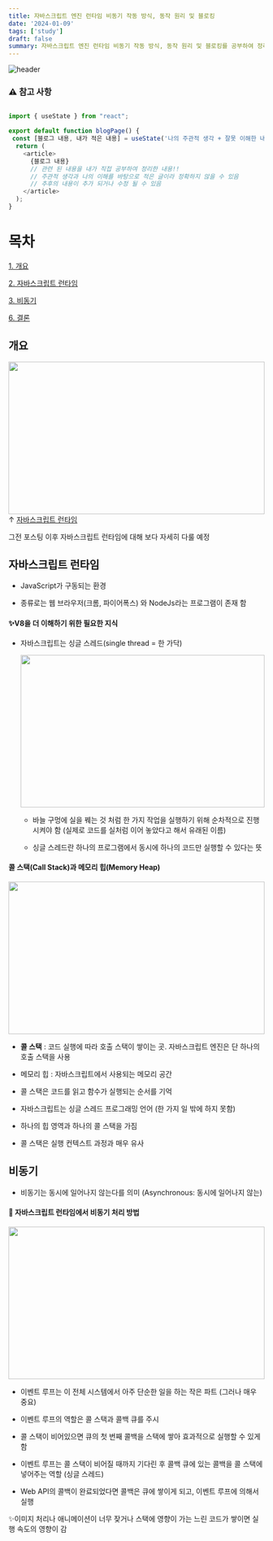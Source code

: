```yaml
---
title: 자바스크립트 엔진 런타임 비동기 작동 방식, 동작 원리 및 블로킹
date: '2024-01-09'
tags: ['study']
draft: false
summary: 자바스크립트 엔진 런타임 비동기 작동 방식, 동작 원리 및 블로킹를 공부하여 정리한 글 입니다.
---
```


![header](https://capsule-render.vercel.app/api?type=rect&color=auto&text=%20%20STUDY%20%20&fontAlign=30&fontSize=15&textBg=true&desc=강의%20내용을%20바탕으로%20나의%20경험,생각을%20작성&descAlign=60&descAlignY=50&animation=twinkling)

### ⚠ 참고 사항

```javascript

import { useState } from "react";

export default function blogPage() {
 const [블로그 내용, 내가 적은 내용] = useState('나의 주관적 생각 + 잘못 이해한 내용')
  return (
    <article>
      {블로그 내용}
      // 관련 된 내용을 내가 직접 공부하여 정리한 내용!!
      // 주관적 생각과 나의 이해를 바탕으로 적은 글이라 정확하지 않을 수 있음
      // 추후의 내용이 추가 되거나 수정 될 수 있음
    </article>
  );
}

```

# 목차

[1. 개요](#개요)

[2. 자바스크립트 런타임](#자바스크립트-런타임)

[3. 비동기](#비동기)

[6. 결론](#결론)

## 개요

<img
  src="https://velog.velcdn.com/images%2Fchoijw1116%2Fpost%2Fcec958c0-57ba-48f4-bcc7-a12f9efa1e08%2Fjavascript_runtime.png"
  width="100%"
  height="300"
/>
&uarr; [자바스크립트 런타임](https://development-mark.vercel.app/blog/%EC%9E%90%EB%B0%94%EC%8A%A4%ED%81%AC%EB%A6%BD%ED%8A%B8%20%EC%97%94%EC%A7%84)

그전 포스팅 이후 자바스크립트 런타임에 대해 보다 자세히 다룰 예정

## 자바스크립트 런타임

- JavaScript가 구동되는 환경

- 종류로는 웹 브라우저(크롬, 파이어폭스) 와 NodeJs라는 프로그램이 존재 함

#### ✨V8을 더 이해하기 위한 필요한 지식

- 자바스크립트는 싱글 스레드(single thread = 한 가닥)

  <img
    src="https://d2.naver.com/content/images/2015/06/helloworld-59361-1.png"
    width="100%"
    height="300"
  />

  - 바늘 구멍에 실을 꿰는 것 처럼 한 가지 작업을 실행하기 위해 순차적으로 진행 시켜야 함 (실제로 코드를 실처럼 이어 놓았다고 해서 유래된 이름)

  - 싱글 스레드란 하나의 프로그램에서 동시에 하나의 코드만 실행할 수 있다는 뜻

#### 콜 스택(Call Stack)과 메모리 힙(Memory Heap)

<img src="public\static\images\자바스크립트 엔진.png" width="100%" height="300" />

- **콜 스택** : 코드 실행에 따라 호출 스택이 쌓이는 곳. 자바스크립트 엔진은 단 하나의 호출 스택을 사용

- 메모리 힙 : 자바스크립트에서 사용되는 메모리 공간

- 콜 스택은 코드를 읽고 함수가 실행되는 순서를 기억

- 자바스크립트는 싱글 스레드 프로그래밍 언어 (한 가지 일 밖에 하지 못함)

- 하나의 힙 영역과 하나의 콜 스택을 가짐

- 콜 스택은 실행 컨텍스트 과정과 매우 유사

## 비동기

- 비동기는 동시에 일어나지 않는다를 의미 (Asynchronous: 동시에 일어나지 않는)

#### 📌 자바스크립트 런타임에서 비동기 처리 방법

<img src="public\static\images\자바스크립트 런타임.png" width="100%" height="300" />

- 이벤트 루프는 이 전체 시스템에서 아주 단순한 일을 하는 작은 파트 (그러나 매우 중요)

- 이벤트 루프의 역할은 콜 스택과 콜백 큐를 주시

- 콜 스택이 비어있으면 큐의 첫 번째 콜백을 스택에 쌓아 효과적으로 실행할 수 있게 함

- 이벤트 루프는 콜 스택이 비어질 때까지 기다린 후 콜백 큐에 있는 콜백을 콜 스택에 넣어주는 역할 (싱글 스레드)

- Web API의 콜백이 완료되었다면 콜백은 큐에 쌓이게 되고, 이벤트 루프에 의해서 실행

✨이미지 처리나 애니메이션이 너무 잦거나 스택에 영향이 가는 느린 코드가 쌓이면 실행 속도의 영향이 감
